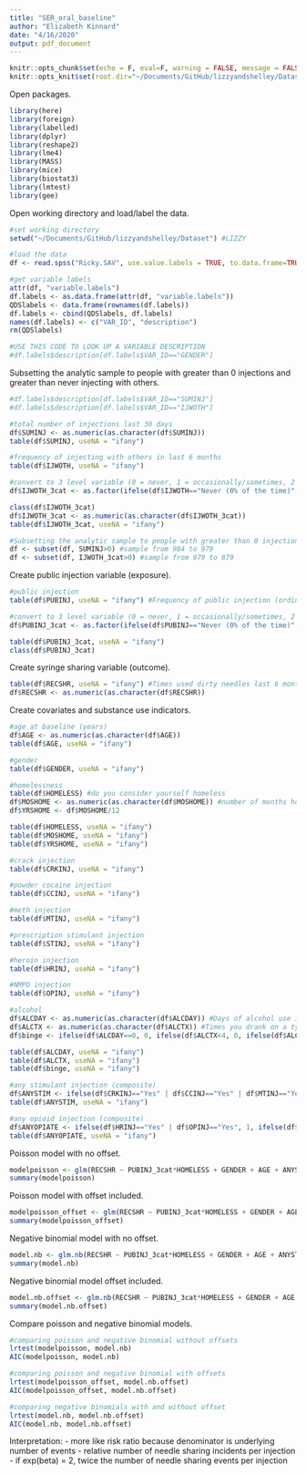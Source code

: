 ```yaml
---
title: "SER_oral_baseline"
author: "Elizabeth Kinnard"
date: "4/16/2020"
output: pdf_document
---
```


```r
knitr::opts_chunk$set(echo = F, eval=F, warning = FALSE, message = FALSE, global.par=TRUE)
knitr::opts_knit$set(root.dir="~/Documents/GitHub/lizzyandshelley/Dataset")
```

Open packages.
```r
library(here)
library(foreign)
library(labelled)
library(dplyr)
library(reshape2)
library(lme4)
library(MASS)
library(mice)
library(biostat3)
library(lmtest)
library(gee)
```

Open working directory and load/label the data.
```r
#set working directory
setwd("~/Documents/GitHub/lizzyandshelley/Dataset") #LIZZY

#load the data
df <- read.spss("Ricky.SAV", use.value.labels = TRUE, to.data.frame=TRUE)

#get variable labels
attr(df, "variable.labels")
df.labels <- as.data.frame(attr(df, "variable.labels"))
QDSlabels <- data.frame(rownames(df.labels))
df.labels <- cbind(QDSlabels, df.labels)
names(df.labels) <- c("VAR_ID", "description")
rm(QDSlabels)

#USE THIS CODE TO LOOK UP A VARIABLE DESCRIPTION
#df.labels$description[df.labels$VAR_ID=="GENDER"]
```

Subsetting the analytic sample to people with greater than 0 injections and greater than never injecting with others. 
```r
#df.labels$description[df.labels$VAR_ID=="SUMINJ"]
#df.labels$description[df.labels$VAR_ID=="IJWOTH"]

#total number of injections last 30 days
df$SUMINJ <- as.numeric(as.character(df$SUMINJ))
table(df$SUMINJ, useNA = "ifany")

#frequency of injecting with others in last 6 months
table(df$IJWOTH, useNA = "ifany")

#convert to 3 level variable (0 = never, 1 = occasionally/sometimes, 2 = usually/always)
df$IJWOTH_3cat <- as.factor(ifelse(df$IJWOTH=="Never (0% of the time)", 0, ifelse(df$IJWOTH=="Occasionally (less than 25% of the time)" | df$IJWOTH=="Sometimes (25% to 74% of the time)", 1, ifelse(df$IJWOTH=="Usually (75% to 99% of the time)" | df$IJWOTH=="Always (100% of the time)", 2, NA))))

class(df$IJWOTH_3cat)
df$IJWOTH_3cat <- as.numeric(as.character(df$IJWOTH_3cat))
table(df$IJWOTH_3cat, useNA = "ifany")

#Subsetting the analytic sample to people with greater than 0 injections and greater than never injecting with others. 
df <- subset(df, SUMINJ>0) #sample from 984 to 979
df <- subset(df, IJWOTH_3cat>0) #sample from 979 to 879
```


Create public injection variable (exposure).
```r
#public injection
table(df$PUBINJ, useNA = "ifany") #Frequency of public injection (ordinal)

#convert to 3 level variable (0 = never, 1 = occasionally/sometimes, 2 = usually/always)
df$PUBINJ_3cat <- as.factor(ifelse(df$PUBINJ=="Never (0% of the time)", 0, ifelse(df$PUBINJ=="Occasionally (less than 25% of the time)" | df$PUBINJ=="Sometimes (25% to 74% of the time)", 1, ifelse(df$PUBINJ=="Usually (75% to 99% of the time)" | df$PUBINJ=="Always (100% of the time)", 2, NA))))

table(df$PUBINJ_3cat, useNA = "ifany") 
class(df$PUBINJ_3cat)
```

Create syringe sharing variable (outcome).
```r
table(df$RECSHR, useNA = "ifany") #Times used dirty needles last 6 months
df$RECSHR <- as.numeric(as.character(df$RECSHR))
```


Create covariates and substance use indicators.
```r
#age at baseline (years)
df$AGE <- as.numeric(as.character(df$AGE))
table(df$AGE, useNA = "ifany")

#gender
table(df$GENDER, useNA = "ifany")

#homelessness
table(df$HOMELESS) #do you consider yourself homeless 
df$MOSHOME <- as.numeric(as.character(df$MOSHOME)) #number of months homeless
df$YRSHOME <- df$MOSHOME/12

table(df$HOMELESS, useNA = "ifany")
table(df$MOSHOME, useNA = "ifany")
table(df$YRSHOME, useNA = "ifany")

#crack injection
table(df$CRKINJ, useNA = "ifany")

#powder cocaine injection
table(df$CCINJ, useNA = "ifany")

#meth injection
table(df$MTINJ, useNA = "ifany")

#prescription stimulant injection
table(df$STINJ, useNA = "ifany")

#heroin injection
table(df$HRINJ, useNA = "ifany")

#NMPO injection
table(df$OPINJ, useNA = "ifany")

#alcohol
df$ALCDAY <- as.numeric(as.character(df$ALCDAY)) #Days of alcohol use in last 30 days
df$ALCTX <- as.numeric(as.character(df$ALCTX)) #Times you drank on a typical day
df$binge <- ifelse(df$ALCDAY==0, 0, ifelse(df$ALCTX<4, 0, ifelse(df$ALCTX>3, 1, NA))) #binge alcohol on a typical day (>3 drinks)

table(df$ALCDAY, useNA = "ifany")
table(df$ALCTX, useNA = "ifany")
table(df$binge, useNA = "ifany")

#any stimulant injection (composite)
df$ANYSTIM <- ifelse(df$CRKINJ=="Yes" | df$CCINJ=="Yes" | df$MTINJ=="Yes" | df$STINJ=="Yes", 1, ifelse(df$CRKINJ=="No" & df$CCINJ=="No" & df$MTINJ=="No" & df$STINJ=="No", 0, NA))
table(df$ANYSTIM, useNA = "ifany")

#any opioid injection (composite)
df$ANYOPIATE <- ifelse(df$HRINJ=="Yes" | df$OPINJ=="Yes", 1, ifelse(df$HRINJ=="No" & df$OPINJ=="No", 0, NA))
table(df$ANYOPIATE, useNA = "ifany")
```

Poisson model with no offset.
```r
modelpoisson <- glm(RECSHR ~ PUBINJ_3cat*HOMELESS + GENDER + AGE + ANYSTIM + ANYOPIATE, family = "poisson", data = df, na.action = na.omit)
summary(modelpoisson)
```

Poisson model with offset included.
```r
modelpoisson_offset <- glm(RECSHR ~ PUBINJ_3cat*HOMELESS + GENDER + AGE + ANYSTIM + ANYOPIATE, family = "poisson", offset = log(df$SUMINJ), data = df, na.action = na.omit)
summary(modelpoisson_offset)
```

Negative binomial model with no offset.
```r
model.nb <- glm.nb(RECSHR ~ PUBINJ_3cat*HOMELESS + GENDER + AGE + ANYSTIM + ANYOPIATE, data = df, na.action = na.omit)
summary(model.nb)
```

Negative binomial model offset included.
```r
model.nb.offset <- glm.nb(RECSHR ~ PUBINJ_3cat*HOMELESS + GENDER + AGE + ANYSTIM + ANYOPIATE + offset(log(df$SUMINJ)), data = df, na.action = na.omit)
summary(model.nb.offset)
```


Compare poisson and negative binomial models.
```r
#comparing poisson and negative binomial without offsets
lrtest(modelpoisson, model.nb)
AIC(modelpoisson, model.nb)

#comparing poisson and negative binomial with offsets
lrtest(modelpoisson_offset, model.nb.offset)
AIC(modelpoisson_offset, model.nb.offset)

#comparing negative binomials with and without offset
lrtest(model.nb, model.nb.offset)
AIC(model.nb, model.nb.offset)
```

Interpretation:
- more like risk ratio because denominator is underlying number of events
- relative number of needle sharing incidents per injection 
- if exp(beta) = 2, twice the number of needle sharing events per injection 
